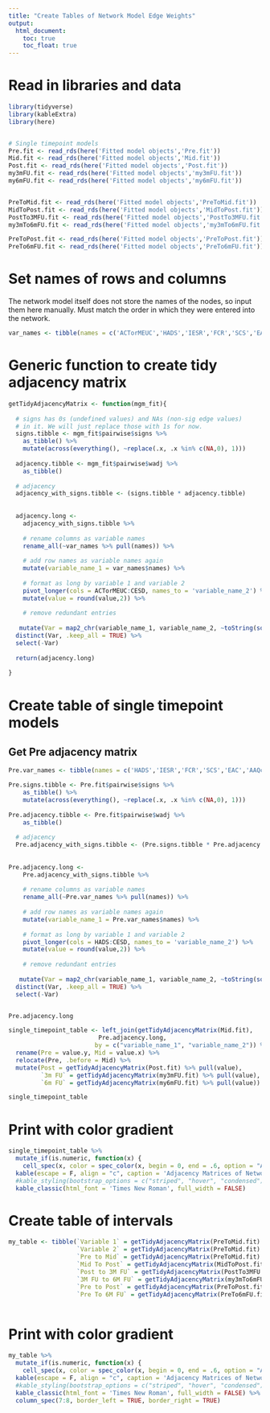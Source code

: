 ```yaml
---
title: "Create Tables of Network Model Edge Weights"
output:
  html_document:
    toc: true
    toc_float: true
---
```


# Read in libraries and data
```r

library(tidyverse)
library(kableExtra)
library(here)


# Single timepoint models
Pre.fit <- read_rds(here('Fitted model objects','Pre.fit'))
Mid.fit <- read_rds(here('Fitted model objects','Mid.fit'))
Post.fit <- read_rds(here('Fitted model objects','Post.fit'))
my3mFU.fit <- read_rds(here('Fitted model objects','my3mFU.fit'))
my6mFU.fit <- read_rds(here('Fitted model objects','my6mFU.fit'))


PreToMid.fit <- read_rds(here('Fitted model objects','PreToMid.fit'))
MidToPost.fit <- read_rds(here('Fitted model objects','MidToPost.fit'))
PostTo3MFU.fit <- read_rds(here('Fitted model objects','PostTo3MFU.fit'))
my3mTo6mFU.fit <- read_rds(here('Fitted model objects','my3mTo6mFU.fit'))

PreToPost.fit <- read_rds(here('Fitted model objects','PreToPost.fit'))
PreTo6mFU.fit <- read_rds(here('Fitted model objects','PreTo6mFU.fit'))

```

# Set names of rows and columns

The network model itself does not store the names of the nodes, so input them here manually. Must match the order in which they were entered into the network.

```r

var_names <- tibble(names = c('ACTorMEUC','HADS','IESR','FCR','SCS','EAC','AAQc','CESD'))
```

# Generic function to create tidy adjacency matrix

```r


getTidyAdjacencyMatrix <- function(mgm_fit){
  
  # signs has 0s (undefined values) and NAs (non-sig edge values)
  # in it. We will just replace those with 1s for now.
  signs.tibble <- mgm_fit$pairwise$signs %>% 
    as_tibble() %>%
    mutate(across(everything(), ~replace(.x, .x %in% c(NA,0), 1)))
  
  adjacency.tibble <- mgm_fit$pairwise$wadj %>%
    as_tibble()
  
  # adjacency 
  adjacency_with_signs.tibble <- (signs.tibble * adjacency.tibble)
  
  
  adjacency.long <- 
    adjacency_with_signs.tibble %>%
    
    # rename columns as variable names
    rename_all(~var_names %>% pull(names)) %>%
    
    # add row names as variable names again
    mutate(variable_name_1 = var_names$names) %>%
    
    # format as long by variable 1 and variable 2
    pivot_longer(cols = ACTorMEUC:CESD, names_to = 'variable_name_2') %>%
    mutate(value = round(value,2)) %>%
    
    # remove redundant entries
    
   mutate(Var = map2_chr(variable_name_1, variable_name_2, ~toString(sort(c(.x, .y))))) %>%
  distinct(Var, .keep_all = TRUE) %>%
  select(-Var)
  
  return(adjacency.long)
  
}

```


# Create table of single timepoint models

## Get Pre adjacency matrix

```r

Pre.var_names <- tibble(names = c('HADS','IESR','FCR','SCS','EAC','AAQc','CESD'))

Pre.signs.tibble <- Pre.fit$pairwise$signs %>% 
    as_tibble() %>%
    mutate(across(everything(), ~replace(.x, .x %in% c(NA,0), 1)))
  
Pre.adjacency.tibble <- Pre.fit$pairwise$wadj %>%
    as_tibble()
  
  # adjacency 
  Pre.adjacency_with_signs.tibble <- (Pre.signs.tibble * Pre.adjacency.tibble)
  
  
Pre.adjacency.long <- 
    Pre.adjacency_with_signs.tibble %>%
    
    # rename columns as variable names
    rename_all(~Pre.var_names %>% pull(names)) %>%
    
    # add row names as variable names again
    mutate(variable_name_1 = Pre.var_names$names) %>%
    
    # format as long by variable 1 and variable 2
    pivot_longer(cols = HADS:CESD, names_to = 'variable_name_2') %>%
    mutate(value = round(value,2)) %>%
    
    # remove redundant entries
    
   mutate(Var = map2_chr(variable_name_1, variable_name_2, ~toString(sort(c(.x, .y))))) %>%
  distinct(Var, .keep_all = TRUE) %>%
  select(-Var)


Pre.adjacency.long
```

```r

single_timepoint_table <- left_join(getTidyAdjacencyMatrix(Mid.fit),
                         Pre.adjacency.long,
                        by = c("variable_name_1", "variable_name_2")) %>%
  rename(Pre = value.y, Mid = value.x) %>%
  relocate(Pre, .before = Mid) %>%
  mutate(Post = getTidyAdjacencyMatrix(Post.fit) %>% pull(value),
         `3m FU` = getTidyAdjacencyMatrix(my3mFU.fit) %>% pull(value),
         `6m FU` = getTidyAdjacencyMatrix(my6mFU.fit) %>% pull(value))

single_timepoint_table

```

# Print with color gradient

```r

single_timepoint_table %>%
  mutate_if(is.numeric, function(x) {
    cell_spec(x, color = spec_color(x, begin = 0, end = .6, option = "A"))}) %>%
  kable(escape = F, align = "c", caption = 'Adjacency Matrices of Networks Computed At Single Timepoints') %>%
  #kable_styling(bootstrap_options = c("striped", "hover", "condensed"), full_width = F) %>%
  kable_classic(html_font = 'Times New Roman', full_width = FALSE)

```

# Create table of intervals


```r

my_table <- tibble(`Variable 1` = getTidyAdjacencyMatrix(PreToMid.fit) %>% pull(variable_name_1),
                   `Variable 2` = getTidyAdjacencyMatrix(PreToMid.fit) %>% pull(variable_name_2),
                   `Pre to Mid` = getTidyAdjacencyMatrix(PreToMid.fit) %>% pull(value),
                   `Mid To Post` = getTidyAdjacencyMatrix(MidToPost.fit) %>% pull(value),
                   `Post to 3M FU` = getTidyAdjacencyMatrix(PostTo3MFU.fit) %>% pull(value),
                   `3M FU to 6M FU` = getTidyAdjacencyMatrix(my3mTo6mFU.fit) %>% pull(value),
                   `Pre to Post` = getTidyAdjacencyMatrix(PreToPost.fit) %>% pull(value),
                   `Pre To 6M FU` = getTidyAdjacencyMatrix(PreTo6mFU.fit) %>% pull(value))
  
```

# Print with color gradient

```r

my_table %>%
  mutate_if(is.numeric, function(x) {
    cell_spec(x, color = spec_color(x, begin = 0, end = .6, option = "A"))}) %>%
  kable(escape = F, align = "c", caption = 'Adjacency Matrices of Networks Computed Over Intervals') %>%
  #kable_styling(bootstrap_options = c("striped", "hover", "condensed"), full_width = F) %>%
  kable_classic(html_font = 'Times New Roman', full_width = FALSE) %>%
  column_spec(7:8, border_left = TRUE, border_right = TRUE)

```

